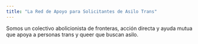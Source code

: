 ```yaml
---
title: "La Red de Apoyo para Solicitantes de Asilo Trans"
---
```


Somos un colectivo abolicionista de fronteras, acción directa y ayuda mutua que apoya a personas trans y queer que buscan asilo.
